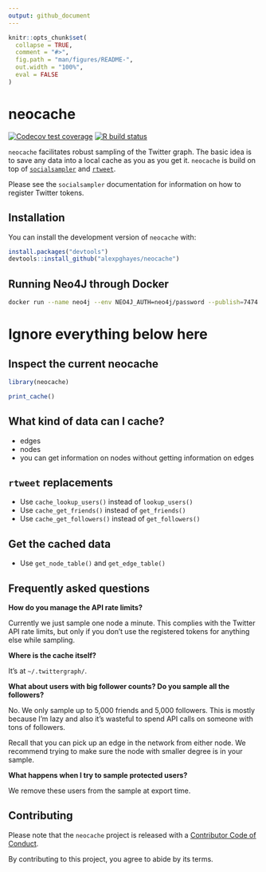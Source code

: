 ```yaml
---
output: github_document
---
```


<!-- README.md is generated from README.Rmd. Please edit that file -->

```r
knitr::opts_chunk$set(
  collapse = TRUE,
  comment = "#>",
  fig.path = "man/figures/README-",
  out.width = "100%",
  eval = FALSE
)
```

# neocache

<!-- badges: start -->
[![Codecov test coverage](https://codecov.io/gh/alexpghayes/neocache/branch/master/graph/badge.svg)](https://codecov.io/gh/alexpghayes/neocache?branch=master)
[![R build status](https://github.com/alexpghayes/neocache/workflows/R-CMD-check/badge.svg)](https://github.com/alexpghayes/neocache/actions)
<!-- badges: end -->

`neocache` facilitates robust sampling of the Twitter graph. The basic idea is to save any data into a local cache as you as you get it. `neocache` is build on top of [`socialsampler`](https://github.com/alexpghayes/socialsampler) and [`rtweet`](https://rtweet.info/).

Please see the `socialsampler` documentation for information on how to register Twitter tokens.

## Installation

You can install the development version of `neocache` with:

``` r
install.packages("devtools")
devtools::install_github("alexpghayes/neocache")
```

## Running Neo4J through Docker

``` bash
docker run --name neo4j --env NEO4J_AUTH=neo4j/password --publish=7474:7474 -d neo4j:3.5.21
```



# Ignore everything below here

## Inspect the current neocache


```r
library(neocache)

print_cache()
```

## What kind of data can I cache?

- edges
- nodes
- you can get information on nodes without getting information on edges

## `rtweet` replacements

- Use `cache_lookup_users()` instead of `lookup_users()`
- Use `cache_get_friends()` instead of `get_friends()`
- Use `cache_get_followers()` instead of `get_followers()`

## Get the cached data

- Use `get_node_table()` and `get_edge_table()`

## Frequently asked questions

**How do you manage the API rate limits?**

Currently we just sample one node a minute. This complies with the Twitter API rate limits, but only if you don't use the registered tokens for anything else while sampling.

**Where is the cache itself?**

It's at `~/.twittergraph/`.

**What about users with big follower counts? Do you sample all the followers?**

No. We only sample up to 5,000 friends and 5,000 followers. This is mostly because I'm lazy and also it's wasteful to spend API calls on someone with tons of followers.

Recall that you can pick up an edge in the network from either node. We recommend trying to make sure the node with smaller degree is in your sample.

**What happens when I try to sample protected users?**

We remove these users from the sample at export time.

## Contributing

Please note that the `neocache` project is released with a [Contributor Code of Conduct](CODE_OF_CONDUCT.md).

By contributing to this project, you agree to abide by its terms.
